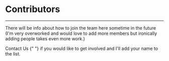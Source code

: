 
<main className="mx-auto px-2 text-center max-w-4xl">
  <h1 className="mb-2 text-4xl font-bold">Contributors</h1>
  <hr className="mb-3 border-0 w-full h-px bg-gradient-to-r from-green-300 via-blue-400 to-purple-500 brightness-75 dark:brightness-100" />
  <Contributors />
  <p className="my-2">
    There will be info about how to join the team here sometime in the future
    (I'm very overworked and would love to add more members but ironically
    adding people takes even more work.)
  </p>
  <p className="my-2">
    <Link
      href="/contact"
      className="font-bold text- text-blue-800 dark:text-blue-400 underline visited:text-purple-600 visited:dark:text-purple-400"
    >
      Contact Us
    </Link>{" "}
    if you would like to get involved and I'll add your name to the list.
  </p>
</main>
